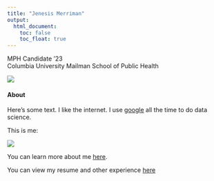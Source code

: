 ```yaml
---
title: "Jenesis Merriman"
output: 
  html_document:
    toc: false
    toc_float: true
---
```


MPH Candidate '23 <br>
Columbia University Mailman School of Public Health


![](https://media.giphy.com/media/l0MYC0LajbaPoEADu/giphy.gif)

#### About
Here's some text. I like the internet. I use [google](https://google.com/) all the time to do data science.

This is me:

![](images/me.jpeg)

You can learn more about me [here](about.html).

You can view my resume and other experience [here](experience.html)